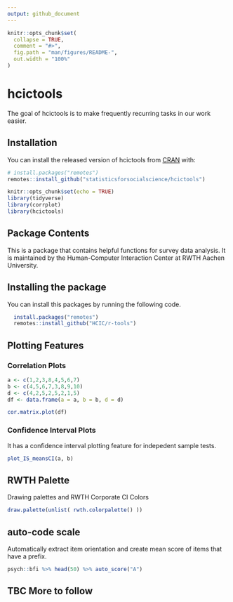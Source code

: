 ```yaml
---
output: github_document
---
```


<!-- README.md is generated from README.Rmd. Please edit that file -->

```r
knitr::opts_chunk$set(
  collapse = TRUE,
  comment = "#>",
  fig.path = "man/figures/README-",
  out.width = "100%"
)
```

# hcictools

<!-- badges: start -->
<!-- badges: end -->

The goal of hcictools is to make frequently recurring tasks in our work easier.

## Installation

You can install the released version of hcictools from [CRAN](https://CRAN.R-project.org) with:

``` r
# install.packages("remotes")
remotes::install_github("statisticsforsocialscience/hcictools")
```

```r
knitr::opts_chunk$set(echo = TRUE)
library(tidyverse)
library(corrplot)
library(hcictools)
```

## Package Contents
This is a package that contains helpful functions for survey data analysis. It is maintained by the Human-Computer Interaction Center at RWTH Aachen University.

## Installing the package

You can install this packages by running the following code.

```r
  install.packages("remotes")
  remotes::install_github("HCIC/r-tools")
```

## Plotting Features

### Correlation Plots

```r
a <- c(1,2,3,8,4,5,6,7)
b <- c(4,5,6,7,3,8,9,10)
d <- c(4,2,5,2,5,2,1,5)
df <- data.frame(a = a, b = b, d = d)

cor.matrix.plot(df)

```


### Confidence Interval Plots
It has a confidence interval plotting feature for indepedent sample tests.

```r

plot_IS_meansCI(a, b)
```



## RWTH Palette
Drawing palettes and RWTH Corporate CI Colors
```r

draw.palette(unlist( rwth.colorpalette() ))

```


## auto-code scale

Automatically extract item orientation and create mean score of items that have a prefix.

```r
psych::bfi %>% head(50) %>% auto_score("A")
```



## TBC More to follow

